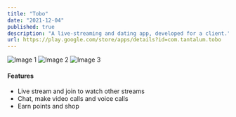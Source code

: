 ```yaml
---
title: "Tobo"
date: "2021-12-04"
published: true
description: "A live-streaming and dating app, developed for a client."
url: https://play.google.com/store/apps/details?id=com.tantalum.tobo
---
```


<div className="flex space-x-4">
    <img src="https://i.imgur.com/vex5Siq.png" alt="Image 1" className="w-1/3" />
    <img src="https://i.imgur.com/eyqi0Xc.png" alt="Image 2" className="w-1/3" />
    <img src="https://i.imgur.com/K1eI9E4.png" alt="Image 3" className="w-1/3" />
</div>

#### Features
- Live stream and join to watch other streams
- Chat, make video calls and voice calls
- Earn points and shop